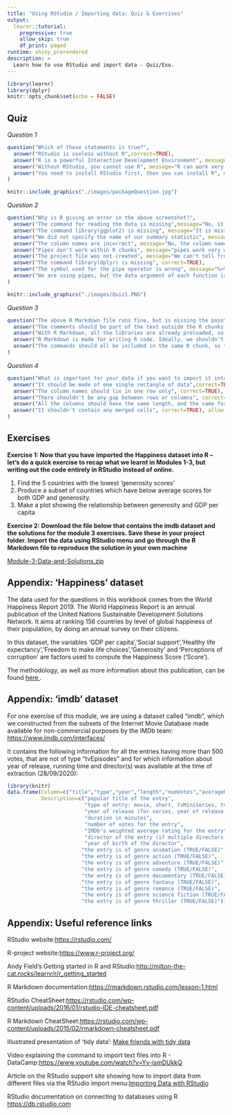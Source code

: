 ```yaml
---
title: "Using RStudio / Importing data: Quiz & Exercises"
output: 
  learnr::tutorial:
    progressive: true
    allow_skip: true
    df_print: paged
runtime: shiny_prerendered
description: >
  Learn how to use RStudio and import data - Quiz/Exo.
---
```


```r
library(learnr)
library(dplyr)
knitr::opts_chunk$set(echo = FALSE)
```

## Quiz

*Question 1*

```r
question("Which of these statements is true?",
  answer("RStudio is useless without R",correct=TRUE),
  answer("R is a powerful Interactive Development Environment", message="No, RStudio is the IDE"),
  answer("Without RStudio, you cannot use R", message="R can work very well without RStudio. It's just not that user friendly"),
  answer("You need to install RStudio first, then you can install R", message="No, you should start by installing R"), allow_retry = TRUE,random_answer_order = TRUE
)
```




```r
knitr::include_graphics("./images/packageQuestion.jpg")
```


*Question 2*

```r
question("Why is R giving an error in the above screenshot?",
  answer("The command for reading the data is missing",message="No, it is present at the top of the file: Pulse <- read.csv('Pulse.csv')"),
  answer("The command library(ggplot2) is missing", message="It is missing, but we don't need it, since we are not plotting anything"),
  answer("We did not specify the name of our summary statistic", message="It's good practice to name our summary statistics indeed, but ommiting the name is not an 'error'"),
  answer("The column names are incorrect", message="No, the column names are correct"),
  answer("Pipes don't work within R chunks", message="pipes work very well within R chunks"),
  answer("The project file was not created", message="We can't tell from this screenshot whether a project file was created or not. We can say that it cannot be responsible for the error though."),
  answer("The command library(dplyr) is missing", correct=TRUE),
  answer("The symbol used for the pipe operator is wrong", message="%>% is the right symbol for the pipe operator"),
  answer("We are using pipes, but the data argument of each function is missing", message="The pipe command is correct. With pipes, we ommit the data argument of the function"), allow_retry = TRUE,random_answer_order = TRUE
)
```




```r
knitr::include_graphics("./images/Quiz1.PNG")
```


*Question 3*

```r
question("The above R Markdown file runs fine, but is missing the point of using R Markdown. Why?",
  answer("The comments should be part of the text outside the R chunks. That way, an R Markdown document can become a proper report",correct=TRUE),
  answer("With R Markdown, all the libraries are already preloaded, so there's no need to have commands that load libraries!", message="No, you still need to load libraries in an R Markdown file"),
  answer("R Markdown is made for writing R code. Ideally, we shouldn't have any text or comment in such document, so that it is reproducible", message="No, the advantage of R Markdown is that it is great for writing reproducible reports. So it should contain text"),
  answer("The commands should all be included in the same R chunk, so that they can be run altogether. That's the beauty of R Markdown!", message="No, having all the commands inside one unique R chunk would be missing the point as well."), allow_retry = TRUE,random_answer_order = TRUE
)
```


*Question 4*

```r
question("What is important for your data if you want to import it into R? (select all that apply)",
  answer("It should be made of one single rectangle of data",correct=TRUE),
  answer("The column names should lie in one row only", correct=TRUE),
  answer("There shouldn't be any gap between rows or columns", correct=TRUE),
  answer("All the columns should have the same length, and the same for the rows", correct=TRUE),
  answer("It shouldn't contain any merged cells", correct=TRUE), allow_retry = TRUE,random_answer_order = TRUE
)
```




## Exercises


**Exercise 1: Now that you have imported the Happiness dataset into R – let’s do a quick exercise to recap what we learnt in Modules 1-3, but writing out the code entirely in RStudio instead of online.**

1.	Find the 5 countries with the lowest ‘generosity scores’  
2.	Produce a subset of countries which have below average scores for both GDP and generosity.  
3.	Make a plot showing the relationship between generosity and GDP per capita  
 

**Exercise 2: Download the file below that contains the imdb dataset and the solutions for the module 3 exercises. Save these in your project folder. Import the data using RStudio menu and go through the R Markdown file to reproduce the solution in your own machine**

[Module-3-Data-and-Solutions.zip](https://github.com/stats4sd/r2020_04Quiz/raw/main/Module-3-Data-and-Solutions.zip)



## Appendix: 'Happiness' dataset 

The data used for the questions in this workbook comes from the World Happiness Report 2019. The World Happiness Report is an annual publication of the United Nations Sustainable Development Solutions Network. It aims at ranking 156 countries by level of global happiness of their population, by doing an annual survey on their citizens.

In this dataset, the variables 'GDP per capita','Social support','Healthy life expectancy','Freedom to make life choices','Generosity' and 'Perceptions of corruption' are factors used to compute the Happiness Score ('Score').

The methodology, as well as more information about this publication, can be found <a href="https://worldhappiness.report/ed/2019/" target="_blank">here </a>. 


## Appendix: 'imdb' dataset

For one exercise of this module, we are using a dataset called "imdb", which we constructed from the subsets of the Internet Movie Database made available for non-commercial purposes by the IMDb team:
<a href="https://www.imdb.com/interfaces/" target="_blank">https://www.imdb.com/interfaces/</a>


It contains the following information for all the entries having more than 500 votes, that are not of type "tvEpisodes" and for which information about year of release, running time and director(s) was available at the time of extraction (28/09/2020):  


```r
library(knitr)
data.frame(Column=c("title","type","year","length","numVotes","averageRating","director","birthYear","animation","action", "adventure", "comedy", "documentary", "fantasy", "romance", "sci_fi", "thriller"),
           Description=c("popular title of the entry",
                         "type of entry: movie, short, tvMiniSeries, tvMovie, tvSeries, tvShort, tvSpecial, video or videoGame",
                         "year of release (for series, year of release of the first episode)",
                         "duration in minutes",
                         "number of votes for the entry",
                         "IMDb's weighted average rating for the entry",
                         "director of the entry (if multiple directors, the first one was picked)",
                         "year of birth of the director",
                        "the entry is of genre animation (TRUE/FALSE)",
                        "the entry is of genre action (TRUE/FALSE)",
                        "the entry is of genre adventure (TRUE/FALSE)",
                        "the entry is of genre comedy (TRUE/FALSE)",
                        "the entry is of genre documentary (TRUE/FALSE)",
                        "the entry is of genre fantasy (TRUE/FALSE)",
                        "the entry is of genre romance (TRUE/FALSE)",
                        "the entry is of genre science fiction (TRUE/FALSE)",
                        "the entry is of genre thriller (TRUE/FALSE)")) %>% kable()

```




## Appendix:  Useful reference links  

RStudio website:<a href="https://rstudio.com/" target="_blank">https://rstudio.com/   </a> 

R-project website:<a href="https://www.r-project.org/" target="_blank">https://www.r-project.org/   </a> 

Andy Field's Getting started in R and RStudio:<a href="http://milton-the-cat.rocks/learnr/r/r_getting_started" target="_blank">http://milton-the-cat.rocks/learnr/r/r_getting_started   </a> 

R Markdown documentation:<a href="https://rmarkdown.rstudio.com/lesson-1.html" target="_blank">https://rmarkdown.rstudio.com/lesson-1.html   </a> 

RStudio CheatSheet:<a href="https://rstudio.com/wp-content/uploads/2016/01/rstudio-IDE-cheatsheet.pdf" target="_blank">https://rstudio.com/wp-content/uploads/2016/01/rstudio-IDE-cheatsheet.pdf   </a>

R Markdown CheatSheet:<a href="https://rstudio.com/wp-content/uploads/2015/02/rmarkdown-cheatsheet.pdf" target="_blank">https://rstudio.com/wp-content/uploads/2015/02/rmarkdown-cheatsheet.pdf   </a>


Illustrated presentation of 'tidy data': <a href="https://docs.google.com/presentation/d/1N7hKepabvl9OrHjvGJWPjUsfzVdB5xzV5AsFndgSwms/edit?usp=sharing" target="_blank">Make friends with tidy data </a> 

Video explaining the command to import text files into R - DataCamp:<a href="https://www.youtube.com/watch?v=Yy-ismDUkkQ" target="_blank">https://www.youtube.com/watch?v=Yy-ismDUkkQ   </a> 

Article on the RStudio support site showing how to import data from different files via the RStudio import menu:<a href="https://support.rstudio.com/hc/en-us/articles/218611977-Importing-Data-with-RStudio" target="_blank">Importing Data with RStudio</a> 

RStudio documentation on connecting to databases using R  <a href="https://db.rstudio.com" target="_blank">https://db.rstudio.com </a>


